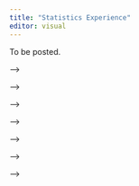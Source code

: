 ```yaml
---
title: "Statistics Experience"
editor: visual
---
```


To be posted.

<!-- ::: callout-important -->
<!-- This assignment is due on Tuesday, November 26 at 11:59pm on Gradescope. -->
<!-- ::: -->

<!-- The world of statistics and data science is vast and continually growing! The goal of the statistics experience assignments is to help you engage with the statistics and data science communities outside of the classroom. -->

<!-- You may submit the statistics experience assignment anytime between now and the deadline. -->

<!-- Each experience has two parts: -->

<!-- 1️⃣ Have a statistics experience. -->

<!-- 2️⃣ Make a slide reflecting on your experience. -->

<!-- **You must complete both parts to receive credit. The statistics experience will count as a homework grade.** -->

<!-- ## Part 1: Experience statistics outside of the classroom -->

<!-- Complete an activity in one of the categories below. Under each category are suggested activities. You do not have to do one these suggested activities. You are welcome to find other activities as long as they are related to statistics/data science and they fit in one of the six categories. If there is an activity you'd like to do but you're not sure if it qualifies for the statistics experience, just ask! -->

<!-- ### Category 1: Attend a talk or conference -->

<!-- Attend an talk, panel, or conference related to statistics or data science. If you are attending a single talk or panel, it must be *at least 30 minutes* to count towards the statistics experience. The event can be in-person or online. -->

<!-- ### Category 2: Talk with a statistician/ data scientist -->

<!-- Talk with someone who uses statistics in their daily work. This could include a professor, professional in industry, graduate student, etc. -->

<!-- ### Category 3: Listen to a podcast / watch video -->

<!-- Listen to a podcast or watch a video about statistics and data science. The podcast or video must be *at least 30 minutes* to count towards the statistics experience. A few suggestions are below: -->

<!-- -   [Stats + Stories Podcast](https://statsandstories.net/) -->
<!-- -   [Causal Inference Podcast](https://casualinfer.libsyn.com/) -->
<!-- -   [FiveThirtyEight Model Talk](https://fivethirtyeight.com/tag/model-talk/) -->
<!-- -   rstudio::conf talks -->
<!--     -   [2022 conference](https://www.rstudio.com/conference/) -->

<!--     -   [2021 conference](https://www.rstudio.com/resources/rstudioglobal-2021/) -->

<!--     -   [2020 conference](https://www.rstudio.com/resources/rstudioconf-2020/) -->

<!-- This list is not exhaustive. You may listen to other podcasts or watch other statistics/data science videos not included on this list. Ask Professor Tackett if you are unsure whether a particular podcast or video will count towards the statistics experience. -->

<!-- ### Category 4: Participate in a data science competition or challenge -->

<!-- Participate in a statistics or data science competition. You can participate individually or with a team. -->

<!-- ### Category 5: Read a book on statistics/data science -->

<!-- There are *a lot* of books about statistics, data science, and related topics. A few suggestions are below. If you decide to read a book that isn't on this list, ask Professor Tackett to make sure it counts toward the experience. Many of these books are available through Duke library. -->

<!-- -   *Weapons of Math Destruction* by Cathy O'Neil -->
<!-- -   *How Charts Lie: Getting Smarter about Visual Information* by Alberto Cairo -->
<!-- -   *The Theory that Would Not Die* by Sharon Bertsch McGrayne -->
<!-- -   *The Art of Statistics: How to learn from data* by David Spiegelhalter -->
<!-- -   *The Signal and the Noise: Why so many predictions fail - but some don't* by Nate Silver -->
<!-- -   [List of books about data science ethics](https://teachdatascience.com/bookclub/) -->

<!-- This list is not exhaustive. -->

<!-- ### Category 6: TidyTuesday -->

<!-- You may also participate in a TidyTuesday challenge. New data sets are announced on Monday afternoons.You can find more information about TidyTuesday and see the data in the [TidyTuesday GitHub repo](https://github.com/rfordatascience/tidytuesday). -->

<!-- A few guidelines: -->

<!-- ✅ Create a GitHub repo for your TidyTuesday submission. Your repo should include -->

<!-- -   The R Markdown file with all the code needed to reproduce your visualization. -->
<!-- -   A README that includes an image of your final visualization and a short summary (\~ 1 paragraph) about your visualization. -->

<!-- ✅ The visualization should include features or customization that are beyond what we've done in class . -->

<!-- ✅ Include the link to your GitHub repo in the slide summarizing your experience. -->

<!-- ### Category 7: CURV - connecting, uplifting, and recognizing voices -->

<!-- [CURV](https://hardin47.github.io/CURV/) is a project by Dr. Jo Hardin at Pomona College to highlight statisticians and data scientists from groups who have been historically marginalized in the discipline. <!--We will highlight some of the scholars in the CURV data base through the "Statistician of the Day" during lecture each week.--> -->

<!-- <!--# There are two options for this statistics experience:--> -->

<!-- <!--# Learn about one of the scholars in the CURV data base and present what you learn in class.--> -->

<!-- <!--# A few guidelines:--> -->

<!-- <!--# Let Professor Tackett know at least one week in advance of when you'd like to present a Statistician of the Day. They will take place at the beginning of lectures on Mondays.--> -->

<!-- <!--# Create 1 - 2 slides about the scholar.--> -->

<!-- <!--# Present at the beginning of lecture for both lectures. If you are unable to attend the beginning of both lectures, you can present in-person during your lecture period and provide a short video for the other lecture period.--> -->

<!-- For this statistics experience, you can contribute to the CURV data base. If there is a scholar you would like to suggest for the data base, submit your suggestion as an issue or pull request on the [CURV GitHub repo](https://github.com/hardin47/CURV/) and create a sample CURV page. -->

<!-- A few guidelines: -->

<!-- ✅ Create a draft of the CURV page for your suggested scholar. For reference, [click here](https://hardin47.github.io/CURV/scholars/dubois.html) for the CURV page for W.E.B. Du Bois. The page must be created in a Quarto document. -->

<!-- ::: callout-tip -->
<!-- You can find the Quarto documents for current scholars in the data base in the CURV GitHub repo. You can use one of these as a template to format your page. -->
<!-- ::: -->

<!-- ✅ Make a pull request to the CURV GitHub repo to add the `.qmd` file for your suggested scholar, [**OR**]{.underline} open an issue with a link to the `.qmd` file for your suggested scholar. You can ask a member of the teaching team if you have questions about how to do this. -->

<!-- ✅ Include the URL to your pull request or issue in your one-slide reflection. -->

<!-- ## Part 2: Reflect on your experience -->

<!-- Make one slide summarizing and reflecting on your experience. Submit the slide as a PDF on Gradescope. -->

<!-- Include the following on your slide: -->

<!-- -   **Description of the experience** -->
<!--     -   Name and brief description of the event/podcast/competition/etc. -->
<!-- -   **Something you learned** -->
<!--     -   Write 2 - 4 sentences about something you learned or found particularly interesting or unexpected. -->
<!-- -   **Connection to STA 221** -->
<!--     -   Write 2 - 4 sentences about how the experience connects to what we've done in the course. -->
<!-- -   **Citation or link to web page for event/competition/etc.** -->
<!--     -   No citation needed if you do an interview. -->

<!-- Make sure the slide includes the information mentioned above and is easily readable (i.e. use a reasonable font size!). **Creativity on the experience and slide design is encouraged!** -->

<!-- ## Submission -->

<!-- Submit the reflection as a PDF under the **Statistics Experience** assignment on Gradescope by **Tuesday, November 26 at 11:59pm.** Standard homework late policy applies. -->
